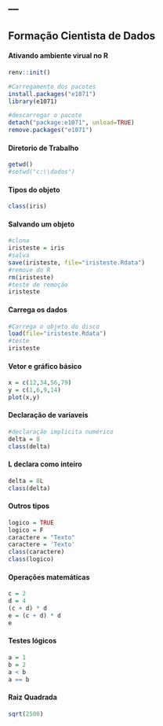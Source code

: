 ## ---

## Formação Cientista de Dados

#### Ativando ambiente virual no R

```{r}
renv::init()
```

```{r}
#Carregamento dos pacotes
install.packages("e1071")
library(e1071)
```

```{r}
#descarregar o pacote
detach("package:e1071", unload=TRUE)
remove.packages("e1071")
```

#### Diretorio de Trabalho

```{r}
getwd()
#setwd("c:\\dados")
```

#### Tipos do objeto

```{r}
class(iris)
```

#### Salvando um objeto

```{r}
#clona
iristeste = iris
#salva
save(iristeste, file="iristeste.Rdata")
#remove do R
rm(iristeste)
#teste de remoção
iristeste
```

#### Carrega os dados

```{r}
#Carrega o objeto do disco
load(file="iristeste.Rdata")
#teste
iristeste
```

#### Vetor e gráfico básico

```{r}
x = c(12,34,56,79)
y = c(1,6,9,14)
plot(x,y)
```

#### Declaração de variaveis

```{r}
#declaração implicita numérico
delta = 8
class(delta)
```

#### L declara como inteiro

```{r}
delta = 8L
class(delta)
```

#### Outros tipos

```{r}
logico = TRUE
logico = F
caractere = "Texto"
caractere = 'Texto'
class(caractere)
class(logico)
```

#### Operações matemáticas

```{r}
c = 2
d = 4
(c + d) * d
e = (c + d) * d
e

```

#### Testes lógicos

```{r}
a = 1
b = 2
a < b
a == b
```

#### Raiz Quadrada

```{r}
sqrt(2500)
```
